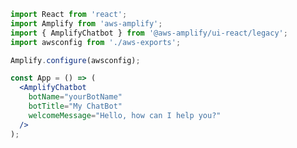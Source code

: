 ```jsx
import React from 'react';
import Amplify from 'aws-amplify';
import { AmplifyChatbot } from '@aws-amplify/ui-react/legacy';
import awsconfig from './aws-exports';

Amplify.configure(awsconfig);

const App = () => (
  <AmplifyChatbot
    botName="yourBotName"
    botTitle="My ChatBot"
    welcomeMessage="Hello, how can I help you?"
  />
);
```
